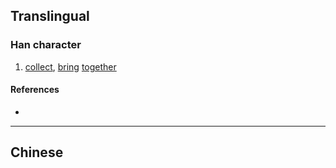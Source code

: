 {{character info/new}}
{{also|攏}}
==Translingual==

===Han character===
{{Han char|rn=64|rad=手|as=05|sn=8|four=|canj=QIKP|ids=⿰扌龙}}

# [[collect]], [[bring]] [[together]]

====References====
* {{Han ref|kx=0427.161|hdz=31850.010|uh=62E2|ud=25314}}

----

==Chinese==
{{zh-see|攏}}